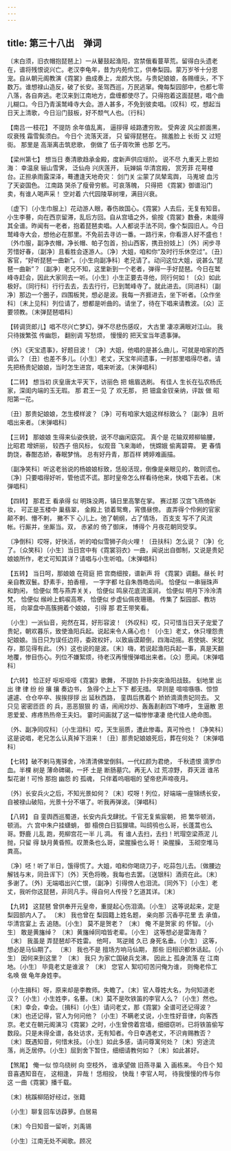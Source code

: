 ```yaml
---
---
---
```

title: 第三十八出　弹词
---



〔末白须，旧衣帽抱琵琶上〕一从鼙鼓起渔阳，宫禁俄看蔓草荒。留得白头遗老在，谱将残恨说兴亡。老汉李龟年，昔为内苑伶工，供奉梨园。蒙万岁爷十分恩宠。自从朝元阁教演《霓裳》曲成奏上，龙颜大悦。与贵妃娘娘，各赐缠头，不下数万。谁想禄山造反，破了长安。圣驾西巡，万民逃窜。俺每梨园部中，也都七零八落，各自奔逃。老汉来到江南地方，盘缠都使尽了。只得抱着这面琵琶，唱个曲儿糊口。今日乃青溪鹫峰寺大会。游人甚多，不免到彼卖唱。〔叹科〕哎，想起当日天上清歌，今日沿门鼓板，好不颓气人也。〔行科〕



【南吕·一枝花】 不提防 余年值乱离， 逼拶得 岐路遭穷败。 受奔波 风尘颜面黑， 叹衰残 霜雪鬓须白。 今日个 流落天涯， 只 留得琵琶在。 揣羞脸上 长街 又 过短街。 那里是 高渐离击筑悲歌， 倒做了 伍子胥吹箫 也那 乞丐。

【梁州第七】 想当日 奏清歌趋承金殿，度新声供应瑶阶。 说不尽 九重天上恩如海： 幸温泉 骊山雪霁， 泛仙舟 兴庆莲开， 玩婵娟 华清宫殿， 赏芳菲 花萼楼台。正担承雨露深泽，蓦遭逢天地奇灾： 剑门关 尘蒙了凤辇鸾舆， 马嵬坡 血污了天姿国色。 江南路 哭杀了瘦骨穷骸。可哀落魄， 只得把 《霓裳》御谱沿门卖，有谁人喝声采！ 空对着 六代园陵草树埋，满目兴衰。

〔虚下〕〔小生巾服上〕花动游人眼，春伤故国心。《霓裳》人去后，无复有知音。小生李謩，向在西京留滞，乱后方回。自从宫墙之外，偷按《霓裳》数叠，未能得其全谱。昨闻有一老者，抱着琵琶卖唱。人人都说手法不同，像个梨园旧人。今日鹫峰寺大会，想他必在那里。不免前去寻访一番。一路行来，你看游人好不盛也！〔外巾服，副净衣帽，净长帽、帕子包首，扮山西客，携丑扮妓上〕〔外〕闲步寻芳惜好春，〔副净〕且看胜会逐游人。〔净〕大姐，咱和你“及时行乐休空过”。〔丑〕客官，“好听琵琶一曲新”。〔小生向副净科〕老兄请了。动问这位大姐，说甚么“琵琶一曲新”？〔副净〕老兄不知，这里新到一个老者，弹得一手好琵琶。今日在鹫峰寺赶会，因此大家同去一听。〔小生〕小生正要去寻他，同行何如！〔众〕如此极好。〔同行科〕行行去去，去去行行，已到鹫峰寺了。就此进去。〔同进科〕〔副净〕那边一个圈子，四围板凳，想必是波。我每一齐捱进去，坐下听者。〔众作坐科〕〔末上见科〕列位请了，想都是听曲的。请坐了，待在下唱来请教波。〔众〕正要领教。〔末弹琵琶唱科〕



【转调货郎儿】唱不尽兴亡梦幻，弹不尽悲伤感叹， 大古里 凄凉满眼对江山。 我只待拨繁弦 传幽怨， 翻别调 写愁烦， 慢慢的 把天宝当年遗事弹。

〔外〕《天宝遗事》，好题目波！〔净〕大姐，他唱的是甚么曲儿，可就是咱家的西调么？〔丑〕也差不多儿。〔小生〕老丈，天宝年间遗事，一时那里唱得尽者。请先把杨贵妃娘娘，当时怎生进宫，唱来听波。〔末弹唱科〕



【二转】 想当初 庆皇唐太平天下，访丽色 把 蛾眉选刷。 有佳人 生长在弘农杨氏家，深闺内端的玉无瑕。 那 君王一见 了 欢无那， 把 钿盒金钗亲纳，评跋 做 昭阳第一花。

〔丑〕那贵妃娘娘，怎生模样波？〔净〕可有咱家大姐这样标致么？〔副净〕且听唱出来者。〔末弹唱科〕



【三转】 那娘娘 生得来仙姿佚貌，说不尽幽闲窈窕。 真个是 花输双颊柳输腰， 比昭君 增妍丽， 较西子 倍风标， 似观音 飞来海峤， 恍嫦娥 偷离碧霄。 更 春情韵饶，春酣态娇，春眠梦悄。 总有好丹青，那百样 娉婷难画描。

〔副净笑科〕听这老翁说的杨娘娘标致，恁般活现，倒像是亲眼见的，敢则谎也。〔净〕只要唱得好听，管他谎不谎。那时皇帝怎么样看待他来，快唱下去者。〔末弹唱科〕



【四转】 那君王 看承得 似 明珠没两，镇日里高擎在掌。 赛过那 汉宫飞燕倚新妆， 可正是玉楼中 巢翡翠， 金殿上 锁着鸳鸯，宵偎昼傍。 直弄得个伶俐的官家 颠不剌、懵不剌， 撇不下 心儿上。弛了朝纲，占了情场， 百支支 写不了风流帐。行厮并，坐厮当。双， 赤紧的 倚了御床， 博得个 月夜花朝同受享。

〔净倒科〕哎呀，好快活，听的咱似雪狮子向火哩！〔丑扶科〕怎么说？〔净〕化了。〔众笑科〕〔小生〕当日宫中有《霓裳羽衣》一曲，闻说出自御制，又说是贵妃娘娘所作，老丈可知其详？请唱与小生听咱。〔末弹唱科〕



【五转】 当日呵，那娘娘 在荷庭 把 宫商细按，谱新声 将 《霓裳》调翻。昼长 时 亲自教双鬟。舒素手，拍香檀， 一字字都 吐自朱唇皓齿间。 恰便似 一串骊珠声和韵闲， 恰便似 莺与燕弄关关， 恰便似 鸣泉花底流溪涧， 恰便似 明月下泠泠清梵， 恰便似 缑岭上鹤唳高寒， 恰便似 步虚仙佩夜珊珊。 传集了 梨园部、教坊班， 向翠盘中高簇拥着个娘娘， 引得 那 君王带笑看。

〔小生〕一派仙音，宛然在耳，好形容波！〔外叹科〕哎，只可惜当日天子宠爱了贵妃，朝欢暮乐，致使渔阳兵起。说起来令人痛心也！〔小生〕老丈，休只埋怨贵妃娘娘。当日只为误任边将，委政权奸，以致庙谟颠倒，四海动摇。若使姚、宋犹存，那见得有此。〔外〕这也说的是波。〔末〕嗨，若说起渔阳兵起一事，真是天翻地覆，惨目伤心。列位不嫌絮烦，待老汉再慢慢弹唱出来者。〔众〕愿闻。〔末弹唱科〕



【六转】 恰正好 呕呕哑哑《霓裳》歌舞， 不提防 扑扑突突渔阳战鼓。 刬地里 出 出 律 律 纷 纷 攘 攘 奏边书， 急得个上上下下 都无措。 早则是 喧喧嗾嗾、惊惊遽遽、仓仓卒卒、挨挨拶拶 出 延秋西路， 銮舆后携着个 娇娇滴滴贵妃同去。 又只见 密密匝匝 的 兵，恶恶狠狠 的 语，闹闹炒炒、轰轰剨剨四下喳呼， 生逼散 恩恩爱爱、疼疼热热帝王夫妇。 霎时间画就了这一幅惨惨凄凄 绝代佳人绝命图。

〔外、副净同叹科〕〔小生泪科〕哎，天生丽质，遭此惨毒。真可怜也！〔净笑科〕这是说唱，老兄怎么认真掉下泪来！〔丑〕那贵妃娘娘死后，葬在何处？〔末弹唱科〕



【七转】破不剌马嵬驿舍，冷清清佛堂倒斜。一代红颜为君绝， 千秋遗恨 滴罗巾血。半棵 树是 薄命碑碣，一抔 土是 断肠墓穴。再无人 过 荒凉野， 莽天涯 谁吊梨花谢！可怜 那抱 幽怨 的 孤魂， 只伴着呜咽咽的 望帝悲声啼夜月。

〔外〕长安兵火之后，不知光景如何？〔末〕哎呀！列位，好端端一座锦绣长安，自被禄山破陷，光景十分不堪了。听我再弹波。〔弹唱科〕



【八转】 自 銮舆西巡蜀道，长安内兵戈肆扰。千官无复紫宸朝， 把 繁华顿消，顿消。 六 宫中朱户挂蟏蛸， 御 榻傍白日狐狸啸。叫鸱鸮也么哥，长蓬蒿也么哥。野鹿 儿乱 跑，苑柳宫花一半 儿 凋。 有 谁人去扫，去扫！玳瑁空梁燕泥 儿 抛，只留 得 缺月黄昏照。叹萧条也么哥，梁腥臊也么哥！ 染腥臊， 玉砌空堆马粪高。

〔净〕呸！听了半日，饿得慌了。大姐，咱和你喝烧刀子，吃蒜包儿去。〔做腰边解钱与末，同丑诨下〕〔外〕天色将晚，我每也去罢。〔送银科〕酒资在此。〔末〕多谢了。〔外〕无端唱出兴亡恨，〔副净〕引得傍人也泪流。〔同外下〕〔小生〕老丈，我听你这琵琶，非同凡手。得自何人传授？乞道其详。〔末〕



【九转】 这琵琶 曾供奉开元皇帝，重提起心伤泪滴。〔小生〕 这等说起来，定是梨园部内人了。 〔末〕 我也曾在 梨园籍上姓名题， 亲向那 沉香亭花里 去 承值，华清宫宴上 去 追随。〔小生〕 莫不是贺老？ 〔末〕 俺 不是贺家 的 怀智。〔小生〕 敢是黄旛绰？ 〔末〕黄旛绰同咱皆老辈。〔小生〕 这等想必是雷海青？ 〔末〕 我虽是 弄琵琶却不姓雷。 他呵， 骂逆贼 久已 身死名垂。〔小生〕 这等，想必是马仙期了。 〔末〕 我也不是 擅场方响马仙期， 那些 旧相识都休话起。〔小生〕 因何来到这里？ 〔末〕 我只 为家亡国破兵戈沸， 因此上 孤身流落 在 江南地。〔小生〕 毕竟老丈是谁波？ 〔末〕 您官人 絮叨叨苦问俺为谁， 则俺老伶工 名唤 做 龟年身姓李。

〔小生揖科〕呀，原来却是李教师。失瞻了。〔末〕官人尊姓大名，为何知道老汉？〔小生〕小生姓李，名謩。〔末〕莫不是吹铁笛的李官人么？〔小生〕然也。〔末〕幸会，幸会。〔揖科〕〔小生〕请问老丈，那《霓裳》全谱可还记得波？〔末〕也还记得，官人为何问他？〔小生〕不瞒老丈说，小生性好音律，向客西京。老丈在朝元阁演习《霓裳》之时，小生曾傍着宫墙，细细窃听。已将铁笛偷写数段。只是未得全谱，各处访求，无有知者。今日幸遇老丈，不识肯赐教否？〔末〕既遇知音，何惜末技。〔小生〕如此多感，请问尊寓何处？〔末〕穷途流落，尚乏居停。〔小生〕屈到舍下暂住，细细请教何如？〔末〕如此甚好。



【煞尾】 俺一似 惊乌绕树 向 空枝外， 谁承望做 旧燕寻巢 入 画栋来。 今日个 知音喜遇知音在， 这相逢， 异哉！ 恁相投， 快哉！李官人呵， 待我慢慢的传与你这 一曲《霓裳》播千载。

〔末〕桃蹊柳陌好经过，张籍



〔小生〕聊复回车访薜萝。白居易



〔末〕今日知音一留听，刘禹锡



〔小生〕江南无处不闻歌。顾况